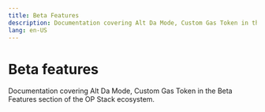 ```yaml
---
title: Beta Features
description: Documentation covering Alt Da Mode, Custom Gas Token in the Beta Features section of the OP Stack ecosystem.
lang: en-US
---
```



# Beta features

Documentation covering Alt Da Mode, Custom Gas Token in the Beta Features section of the OP Stack ecosystem.

<Cards>
  <Card title="Alt-DA Mode explainer" href="/stack/beta-features/alt-da-mode" />

  <Card title="Custom Gas token explainer" href="/stack/beta-features/custom-gas-token" />
</Cards>
